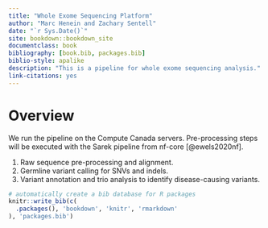 ```yaml
--- 
title: "Whole Exome Sequencing Platform"
author: "Marc Henein and Zachary Sentell"
date: "`r Sys.Date()`"
site: bookdown::bookdown_site
documentclass: book
bibliography: [book.bib, packages.bib]
biblio-style: apalike
description: "This is a pipeline for whole exome sequencing analysis."
link-citations: yes
---
```


# Overview

We run the pipeline on the Compute Canada servers. Pre-processing steps will be executed with the Sarek pipeline from nf-core [@ewels2020nf].

1. Raw sequence pre-processing and alignment.
2. Germline variant calling for SNVs and indels.
3. Variant annotation and trio analysis to identify disease-causing variants.

```r
# automatically create a bib database for R packages
knitr::write_bib(c(
  .packages(), 'bookdown', 'knitr', 'rmarkdown'
), 'packages.bib')
```
